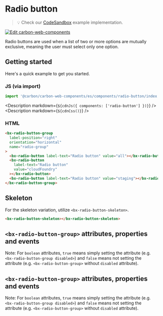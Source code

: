 
# Radio button

> 💡 Check our
> [CodeSandbox](https://codesandbox.io/s/github/carbon-design-system/carbon-for-ibm-dotcom/tree/main/packages/carbon-web-components/examples/codesandbox/basic/components/radio-button)
> example implementation.

[![Edit carbon-web-components](https://codesandbox.io/static/img/play-codesandbox.svg)](https://codesandbox.io/s/github/carbon-design-system/carbon-for-ibm-dotcom/tree/main/packages/carbon-web-components/examples/codesandbox/basic/components/radio-button)

Radio buttons are used when a list of two or more options are mutually
exclusive, meaning the user must select only one option.

## Getting started

Here's a quick example to get you started.

### JS (via import)

```javascript
import '@carbon/carbon-web-components/es/components/radio-button/index.js';
```

<Description markdown={`${cdnJs({ components: ['radio-button'] })}`} />
<Description markdown={`${cdnCss()}`} />

### HTML

```html
<bx-radio-button-group
  label-position="right"
  orientation="horizontal"
  name="radio-group"
>
  <bx-radio-button label-text="Radio button" value="all"></bx-radio-button>
  <bx-radio-button
    label-text="Radio button"
    value="cloudFoundry"
  ></bx-radio-button>
  <bx-radio-button label-text="Radio button" value="staging"></bx-radio-button>
</bx-radio-button-group>
```

## Skeleton

For the skeleton variation, utilize `<bx-radio-button-skeleton>`.

```html
<bx-radio-button-skeleton></bx-radio-button-skeleton>
```

## `<bx-radio-button-group>` attributes, properties and events

Note: For `boolean` attributes, `true` means simply setting the attribute (e.g.
`<bx-radio-button-group disabled>`) and `false` means not setting the attribute
(e.g. `<bx-radio-button-group>` without `disabled` attribute).

<Props of="bx-radio-button-group" />

## `<bx-radio-button-group>` attributes, properties and events

Note: For `boolean` attributes, `true` means simply setting the attribute (e.g.
`<bx-radio-button-group disabled>`) and `false` means not setting the attribute
(e.g. `<bx-radio-button-group>` without `disabled` attribute).

<Props of="bx-radio-button-group" />
